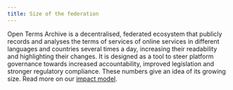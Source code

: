 ```yaml
---
title: Size of the federation
---
```


Open Terms Archive is a decentralised, federated ecosystem that publicly records and analyses the terms of services of online services in different languages and countries several times a day, increasing their readability and highlighting their changes. It is designed as a tool to steer platform governance towards increased accountability, improved legislation and stronger regulatory compliance. These numbers give an idea of its growing size. Read more on our [impact model](/impact).
